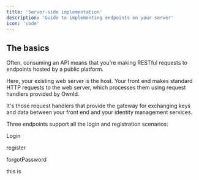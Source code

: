 ```yaml
---
title: 'Server-side implementation'
description: 'Guide to implementing endpoints on your server'
icon: 'code'
---
```


## The basics

Often, consuming an API means that you're making RESTful requests to endpoints hosted by a public platform.

Here, your existing web server is the host. Your front end makes standard HTTP requests to the web server,  which processes them using request handlers provided by OwnId. 

It's those request handlers that provide the gateway for exchanging keys and data between your front end and your identity management services. 

Three endpoints support all the login and registration scenarios:

Login

register

forgotPassword

<RequestExample> 
this is 
</RequestExample> 






